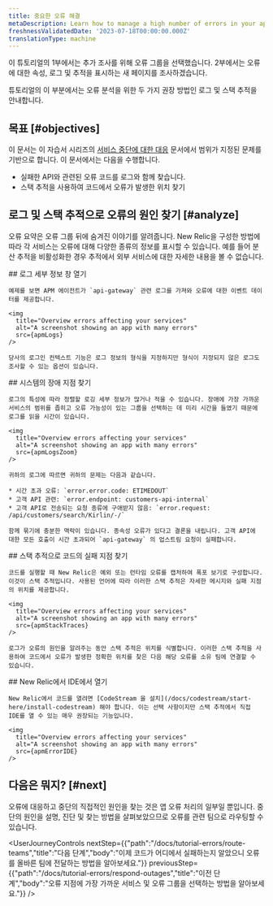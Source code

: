 ```yaml
---
title: 중요한 오류 해결
metaDescription: Learn how to manage a high number of errors in your app.
freshnessValidatedDate: '2023-07-18T00:00:00.000Z'
translationType: machine
---
```







이 튜토리얼의 1부에서는 추가 조사를 위해 오류 그룹을 선택했습니다. 2부에서는 오류에 대한 속성, 로그 및 추적을 표시하는 새 페이지를 조사하겠습니다.

튜토리얼의 이 부분에서는 오류 분석을 위한 두 가지 권장 방법인 로그 및 스택 추적을 안내합니다.

## 목표 [#objectives]

이 문서는 이 자습서 시리즈의 [서비스 중단에 대한 대응](/docs/tutorial-errors/respond-outages) 문서에서 범위가 지정된 문제를 기반으로 합니다. 이 문서에서는 다음을 수행합니다.

* 실패한 API와 관련된 오류 코드를 로그와 함께 찾습니다.
* 스택 추적을 사용하여 코드에서 오류가 발생한 위치 찾기

## 로그 및 스택 추적으로 오류의 원인 찾기 [#analyze]

오류 요약은 오류 그룹 뒤에 숨겨진 이야기를 알려줍니다. New Relic을 구성한 방법에 따라 각 서비스는 오류에 대해 다양한 종류의 정보를 표시할 수 있습니다. 예를 들어 분산 추적을 비활성화한 경우 추적에서 외부 서비스에 대한 자세한 내용을 볼 수 없습니다.

<Steps>
  <Step>
    ## 로그 세부 정보 창 열기

    예제를 보면 APM 에이전트가 `api-gateway` 관련 로그를 가져와 오류에 대한 이벤트 데이터를 제공합니다.

    <img
      title="Overview errors affecting your services"
      alt="A screenshot showing an app with many errors"
      src={apmLogs}
    />

    당사의 로그인 컨텍스트 기능은 로그 정보의 형식을 지정하지만 형식이 지정되지 않은 로그도 조사할 수 있는 옵션이 있습니다.
  </Step>

  <Step>
    ## 시스템의 장애 지점 찾기

    로그의 특성에 따라 정렬할 로깅 세부 정보가 많거나 적을 수 있습니다. 장애에 가장 가까운 서비스의 범위를 좁히고 오류 가능성이 있는 그룹을 선택하는 데 미리 시간을 들였기 때문에 로그를 읽을 시간이 있습니다.

    <img
      title="Overview errors affecting your services"
      alt="A screenshot showing an app with many errors"
      src={apmLogsZoom}
    />

    귀하의 로그에 따르면 귀하의 문제는 다음과 같습니다.

    * 시간 초과 오류: `error.error.code: ETIMEDOUT`
    * 고객 API 관련: `error.endpoint: customers-api-internal`
    * 고객 API로 전송되는 요청 종류에 구애받지 않음: `error.request: /api/customers/search/Kirlin/-/`

    함께 묶기에 충분한 맥락이 있습니다. 종속성 오류가 있다고 결론을 내립니다. 고객 API에 대한 모든 호출이 시간 초과되어 `api-gateway` 의 업스트림 요청이 실패합니다.
  </Step>

  <Step>
    ## 스택 추적으로 코드의 실패 지점 찾기

    코드를 실행할 때 New Relic은 예외 또는 런타임 오류를 캡처하여 폭포 보기로 구성합니다. 이것이 스택 추적입니다. 사용된 언어에 따라 이러한 스택 추적은 자세한 메시지와 실패 지점의 위치를 제공합니다.

    <img
      title="Overview errors affecting your services"
      alt="A screenshot showing an app with many errors"
      src={apmStackTraces}
    />

    로그가 오류의 원인을 알려주는 동안 스택 추적은 위치를 식별합니다. 이러한 스택 추적을 사용하여 코드에서 오류가 발생한 정확한 위치를 찾은 다음 해당 오류를 소유 팀에 연결할 수 있습니다.
  </Step>

  <Step>
    ## New Relic에서 IDE에서 열기

    New Relic에서 코드를 열려면 [CodeStream 을 설치](/docs/codestream/start-here/install-codestream) 해야 합니다. 이는 선택 사항이지만 스택 추적에서 직접 IDE를 열 수 있는 매우 권장되는 기능입니다.

    <img
      title="Overview errors affecting your services"
      alt="A screenshot showing an app with many errors"
      src={apmErrorIDE}
    />
  </Step>
</Steps>

## 다음은 뭐지? [#next]

오류에 대응하고 중단의 직접적인 원인을 찾는 것은 앱 오류 처리의 일부일 뿐입니다. 중단의 원인을 설명, 진단 및 찾는 방법을 살펴보았으므로 오류를 관련 팀으로 라우팅할 수 있습니다.

<UserJourneyControls
  nextStep={{"path":"/docs/tutorial-errors/route-teams","title":"다음 단계","body":"이제 코드가 어디에서 실패하는지 알았으니 오류를 올바른 팀에 전달하는 방법을 알아보세요."}}
  previousStep={{"path":"/docs/tutorial-errors/respond-outages","title":"이전 단계","body":"오류 지점에 가장 가까운 서비스 및 오류 그룹을 선택하는 방법을 알아보세요."}}
/>